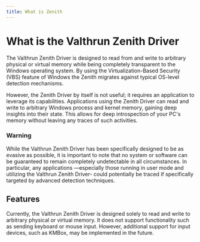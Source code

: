 ```yaml
---
title: What is Zenith
---
```



# What is the Valthrun Zenith Driver

The Valthrun Zenith Driver is designed to read from and write to arbitrary physical or virtual memory while being completely transparent to the Windows operating system.
By using the Virtualization-Based Security (VBS) feature of Windows the Zenith migrates against typical OS-level detection mechanisms.

However, the Zenith Driver by itself is not useful; it requires an application to leverage its capabilities. 
Applications using the Zenith Driver can read and write to arbitrary Windows process and kernel memory, gaining deep insights into their state. 
This allows for deep introspection of your PC's memory without leaving any traces of such activities.

### Warning

While the Valthrun Zenith Driver has been specifically designed to be as evasive as possible, it is important to note that no system or software can be guaranteed to remain completely undetectable in all circumstances. 
In particular, any applications —especially those running in user mode and utilizing the Valthrun Zenith Driver- could potentially be traced if specifically targeted by advanced detection techniques.

## Features

Currently, the Valthrun Zenith Driver is designed solely to read and write to arbitrary physical or virtual memory. 
It does not support functionality such as sending keyboard or mouse input. 
However, additional support for input devices, such as KMBox, may be implemented in the future.
